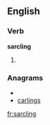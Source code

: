 ==English==

===Verb===
'''sarcling'''

#{{present participle of|[[sarcle]]}}

===Anagrams===
* {{alphagram|acgilnrs}}
* [[carlings#English|carlings]]

[[fr:sarcling]]